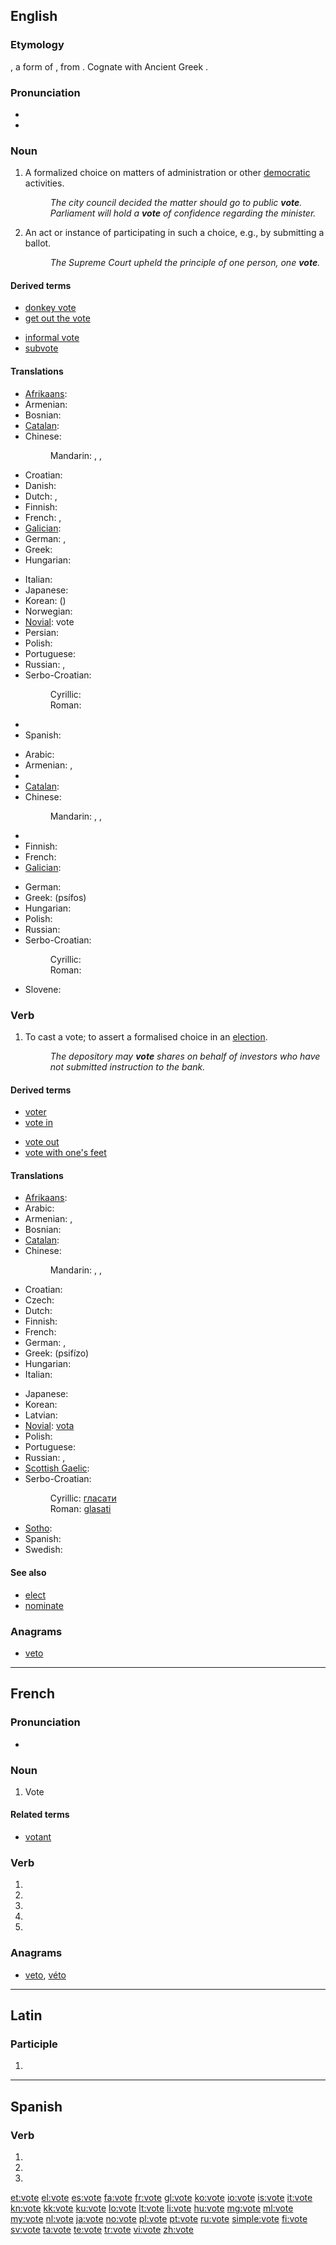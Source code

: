 {{also|Vote|võte|voté}}
==English==

===Etymology===
{{etyl|la|en}} {{term|votum|lang=la}}, a form of {{term|voveo|voveō||I vow|lang=la}}, from {{proto|Indo-European|h₁ewegʷʰ-}}. Cognate with Ancient Greek {{term|εὔχομαι|sc=polytonic||to vow|lang=grc}}.

===Pronunciation===
* {{audio|en-us-vote.ogg|Audio (US)}}
* {{rhymes|əʊt}}

===Noun===
{{en-noun}}

# A formalized choice on matters of administration or other [[democratic]] activities.
#: ''The city council decided the matter should go to public '''vote'''.''
#: ''Parliament will hold a '''vote''' of confidence regarding the minister.''
# An act or instance of participating in such a choice, e.g., by submitting a ballot.
#: ''The Supreme Court upheld the principle of one person, one '''vote'''.''

====Derived terms====
{{rel-top|Terms derived from ''vote'' (noun)}}
* [[donkey vote]]
* [[get out the vote]]
{{rel-mid}}
* [[informal vote]]
* [[subvote]]
{{rel-bottom}}

====Translations====
{{trans-top|formalised choice}}
* [[Afrikaans]]: {{t-|af|stem|xs=Afrikaans}}
* Armenian: {{t|hy|քվեարկություն|tr=k’vearkut’yun}}
* Bosnian: {{t-|bs|glas|m}}
* [[Catalan]]: {{t|ca|vot|m}}
* Chinese:
*: Mandarin: {{t-|cmn|投票|tr=tóupiào|sc=Hani}}, {{t|cmn|表決|sc=Hani}}, {{t|cmn|表决|tr=biǎojué|sc=Hani}}
* Croatian: {{t-|hr|glas|m}}
* Danish: {{t+|da|afstemning|c}}
* Dutch: {{t+|nl|stem|f}}, {{t+|nl|stembusgang|m}}
* Finnish: {{t+|fi|äänestys}}
* French: {{t+|fr|voix|f}}, {{t|fr|vote|m}}
* [[Galician]]: {{t+|gl|voto|m|xs=Galician}}
* German: {{t+|de|Stimme|f}}, {{t|de|Votum|n}}
* Greek: {{t+|el|ψηφοφορία|f|tr=psifoforía}}
* Hungarian: {{t+|hu|szavazás}}
{{trans-mid}}
* Italian: {{t+|it|voto|m}}
* Japanese: {{t|ja|投票|tr=とうひょう, tōhyō|sc=Jpan}}
* Korean: {{t|ko|투표|tr=tupyo|sc=Kore}} ({{t|ko|投票|sc=Kore}})
* Norwegian: {{t|no|avstemning|m}}
* [[Novial]]: vote
* Persian: {{t+|fa|رأی|tr=rái|xs=Persian}}
* Polish: {{t+|pl|głos|m}}
* Portuguese: {{t+|pt|voto|m}}
* Russian: {{t+|ru|голос|m|tr=gólos}}, {{t+|ru|вотум|m|tr=vótum}}
* Serbo-Croatian:
*: Cyrillic: {{t|sh|глас|m|sc=Cyrl}}
*: Roman: {{t|sh|glas|m}}
* {{trreq|sl}}
* Spanish: {{t+|es|voto|m}}
{{trans-bottom}}

{{trans-top|instance of voting}}
* Arabic: {{t|ar|تصويت|m|tr=taSwiit|sc=Arab}}
* Armenian: {{t-|hy|ձայն|tr=jayn}},  {{t|hy|քվե|tr=k’ve}}
* {{trreq|bs}}
* [[Catalan]]: {{t|ca|vot|m}}
* Chinese:
*: Mandarin: {{t-|cmn|投票|tr=tóupiào|sc=Hani}}, {{t|cmn|表決|sc=Hani}}, {{t|cmn|表决|tr=biǎojué|sc=Hani}}
* {{trreq|hr}}
* Finnish: {{t+|fi|ääni}}
* French: {{t|fr|vote|m}}
* [[Galician]]: {{t+|gl|voto|m|xs=Galician}}
{{trans-mid}}
* German: {{t|de|Abstimmung|f}}
* Greek: {{t+|el|ψήφος|f}} (psífos)
* Hungarian: {{t+|hu|szavazat}}
* Polish: {{t+|pl|głosowanie|n}}
* Russian: {{t|ru|голосование|n|tr=golosovánije|sc=Cyrl}}
* Serbo-Croatian:
*: Cyrillic: {{t|sh|гласање|n|sc=Cyrl}}
*: Roman: {{t|sh|glasanje|n}}
* Slovene: {{t|sl|glasovanje|n}}
{{trans-bottom}}

===Verb===
{{en-verb|vot|ing}}

# To cast a vote; to assert a formalised choice in an [[election]].
#: ''The depository may '''vote''' shares on behalf of investors who have not submitted instruction to the bank.''

====Derived terms====
{{rel-top|Terms derived from ''vote'' (verb)}}
* [[voter]]
* [[vote in]]
{{rel-mid}}
* [[vote out]]
* [[vote with one's feet]]
{{rel-bottom}}

====Translations====
{{trans-top|assert a formalised choice}}
* [[Afrikaans]]: {{t-|af|stem|xs=Afrikaans}}
* Arabic: {{t|ar|صوت|tr=Sáwwata|sc=Arab}}
* Armenian: {{t|hy|քվեարկել|tr=k’vearkel}}, {{t|hy|ձայն տալ|tr=jayn tal}}
* Bosnian: {{t-|bs|glasati}}
* [[Catalan]]: {{t|ca|votar}}
* Chinese:
*: Mandarin: {{t-|cmn|投票|tr=tóupiào|sc=Hani}}, {{t|cmn|表決|sc=Hani}}, {{t|cmn|表决|tr=biǎojué|sc=Hani}}
* Croatian: {{t-|hr|glasovati}}
* Czech: {{t-|cs|hlasovat}}
* Dutch: {{t+|nl|stemmen}}
* Finnish: {{t+|fi|äänestää}}
* French: {{t+|fr|voter}}
* German: {{t+|de|wählen}}, {{t+|de|stimmen}}
* Greek: {{t+|el|ψηφίζω}} (psifízo)
* Hungarian: {{t+|hu|szavaz}}
* Italian: {{t+|it|votare}}
{{trans-mid}}
* Japanese: {{t|ja|投票|tr=とうひょうする, tōhyō-surú|alt=投票する|sc=Jpan}}
* Korean: {{t|ko|투표|tr=tupyo-hada|alt=투표하다|sc=Kore}}
* Latvian: {{t|lv|balsot}}
* [[Novial]]: [[vota]]
* Polish: {{t+|pl|głosować}}
* Portuguese: {{t+|pt|votar}}
* Russian: {{t|ru|голосовать|tr=golosovát’|sc=Cyrl}} {{impf}}, {{t|ru|проголосовать|tr=progolosovát’|sc=Cyrl}} {{pf.}}
* [[Scottish Gaelic]]: {{t-|gd|tagh|xs=Scottish Gaelic}}
* Serbo-Croatian:
*: Cyrillic: [[гласати#Serbo-Croatian|гласати]]
*: Roman: [[glasati#Serbo-Croatian|glasati]]
* [[Sotho]]: {{t+|st|vouta|xs=Sotho}}
* Spanish: {{t+|es|votar}}
* Swedish: {{t+|sv|rösta}}
{{trans-bottom}}

====See also====
* [[elect]]
* [[nominate]]
{{Wikisource1911Enc Citation|vote and voting}}

===Anagrams===
* [[veto#English|veto]]

----

==French==

===Pronunciation===
* {{audio|Fr-Paris--vote.ogg|Audio (Paris)}}

===Noun===
{{fr-noun|m}}

# Vote

====Related terms====
* [[votant]]

===Verb===
{{fr-verb-form}}

# {{conjugation of|voter||1|s|pres|ind|lang=fr}}
# {{conjugation of|voter||3|s|pres|ind|lang=fr}}
# {{conjugation of|voter||1|s|pres|sub|lang=fr}}
# {{conjugation of|voter||3|s|pres|sub|lang=fr}}
# {{conjugation of|voter||2|s|imp|lang=fr}}

===Anagrams===
* [[veto#French|veto]], [[véto#French|véto]]

----

==Latin==

===Participle===
{{la-part-form|vōte}}

# {{inflection of|votus|vōtus|voc|m|s|lang=la}}
{{count page|[[Wiktionary:Page count]]}}

----

==Spanish==

===Verb===
{{es-verb-form|votar}}

# {{es-verb form of|person=first-person|number=singular|tense=present|mood=subjunctive|ending=ar|verb=[[votar]]}}
# {{es-verb form of|person=third-person|number=singular|tense=present|mood=subjunctive|ending=ar|verb=[[votar]]}}
# {{es-verb form of|formal=yes|person=second-person|number=singular|sense=affirmative|mood=imperative|ending=ar|verb=[[votar]]}}

[[et:vote]]
[[el:vote]]
[[es:vote]]
[[fa:vote]]
[[fr:vote]]
[[gl:vote]]
[[ko:vote]]
[[io:vote]]
[[is:vote]]
[[it:vote]]
[[kn:vote]]
[[kk:vote]]
[[ku:vote]]
[[lo:vote]]
[[lt:vote]]
[[li:vote]]
[[hu:vote]]
[[mg:vote]]
[[ml:vote]]
[[my:vote]]
[[nl:vote]]
[[ja:vote]]
[[no:vote]]
[[pl:vote]]
[[pt:vote]]
[[ru:vote]]
[[simple:vote]]
[[fi:vote]]
[[sv:vote]]
[[ta:vote]]
[[te:vote]]
[[tr:vote]]
[[vi:vote]]
[[zh:vote]]